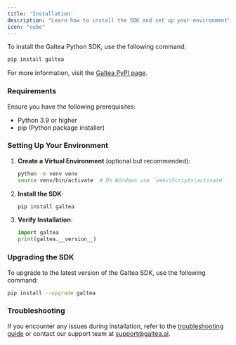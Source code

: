 ```yaml
---
title: 'Installation'
description: "Learn how to install the SDK and set up your environment"
icon: "cube"
---
```


To install the Galtea Python SDK, use the following command:

```bash
pip install galtea
```

For more information, visit the [Galtea PyPI page](https://pypi.org/project/galtea/).

### Requirements

Ensure you have the following prerequisites:

- Python 3.9 or higher
- pip (Python package installer)

### Setting Up Your Environment

1. **Create a Virtual Environment** (optional but recommended):

    ```bash
    python -m venv venv
    source venv/bin/activate  # On Windows use `venv\Scripts\activate`
    ```

2. **Install the SDK**:

    ```bash
    pip install galtea
    ```

3. **Verify Installation**:

    ```python
    import galtea
    print(galtea.__version__)
    ```

### Upgrading the SDK

To upgrade to the latest version of the Galtea SDK, use the following command:

```bash
pip install --upgrade galtea
```

### Troubleshooting

If you encounter any issues during installation, refer to the [troubleshooting guide](/troubleshooting) or contact our support team at [support@galtea.ai](mailto:support@galtea.ai).

